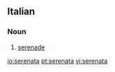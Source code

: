 ==Italian==

===Noun===
{{it-noun|serenat|f|a|e}}

# [[serenade]]

[[io:serenata]]
[[pt:serenata]]
[[vi:serenata]]